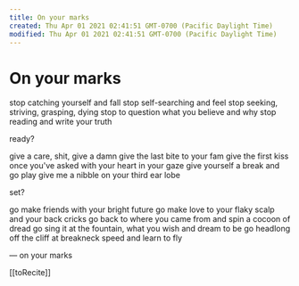 ```yaml
---
title: On your marks
created: Thu Apr 01 2021 02:41:51 GMT-0700 (Pacific Daylight Time)
modified: Thu Apr 01 2021 02:41:51 GMT-0700 (Pacific Daylight Time)
---
```


# On your marks

stop catching yourself and fall
stop self-searching and feel
stop seeking, striving, grasping, dying
stop to question what you believe and why
stop reading and write your truth

ready?

give a care, shit, give a damn
give the last bite to your fam
give the first kiss once you've asked with your heart in your gaze
give yourself a break and go play
give me a nibble on your third ear lobe

set?

go make friends with your bright future
go make love to your flaky scalp and your back cricks
go back to where you came from and spin a cocoon of dread
go sing it at the fountain, what you wish and dream to be
go headlong off the cliff at breakneck speed and learn to fly

— on your marks

[[toRecite]]

